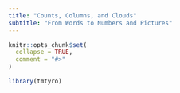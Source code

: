 ```yaml
---
title: "Counts, Columns, and Clouds"
subtitle: "From Words to Numbers and Pictures"
---
```


```r
knitr::opts_chunk$set(
  collapse = TRUE,
  comment = "#>"
)
```

```r
library(tmtyro)
```
